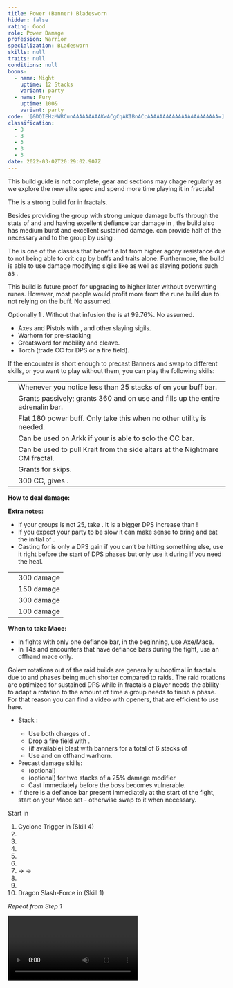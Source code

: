 ```yaml
---
title: Power (Banner) Bladesworn
hidden: false
rating: Good
role: Power Damage
profession: Warrior
specialization: BLadesworn
skills: null
traits: null
conditions: null
boons:
  - name: Might
    uptime: 12 Stacks
    variant: party
  - name: Fury
    uptime: 100&
    variant: party
code: '[&DQIEHzMWRCunAAAAAAAAAKwACgCqAKIBnACcAAAAAAAAAAAAAAAAAAAAAAA=]'
classification:
  - 3
  - 3
  - 3
  - 3
  - 3
date: 2022-03-02T20:29:02.907Z
---
```


<Warning>

This build guide is not complete, gear and sections may chage regularly as we explore the new elite spec and spend more time playing it in fractals!

</Warning>

The <Specialization text="Power Bladesworn" name="Bladesworn"/> is a strong build for <Specialization name="Warrior"/> in fractals.

Besides providing the group with strong unique damage buffs through the stats of <Skill name="Banner of Strength"/> and <Skill name="Banner of Discipline"/> and having excellent defiance bar damage in <Skill name="Tremor"/>, the build also has medium burst and excellent sustained damage. <Specialization name="Warrior"/> can provide half of the necessary <Boon name="Might"/> and <Boon name="Fury"/> to the group by using <Skill name="Forgreatjustice"/>.

The <Specialization text="Power Bladesworn" name="Bladesworn"/> is one of the classes that benefit a lot from higher agony resistance due to not being able to crit cap by buffs and traits alone. Furthermore, the build is able to use damage modifying sigils like <Item name="Impact" type="Sigil"/> as well as slaying potions such as <Item name="Powerful Potion of Slaying Scarlets Armies"/>.

<Divider text="Equipment" />

<CharacterWithAr>
<Character title="162 Agony Resistance + Scholar Rune" gear={{
  "profession": "Warrior",
  "weight": "Heavy",
  "gear": [
    "Assassin",
    "Berserker",
    "Berserker",
    "Berserker",
    "Berserker",
    "Berserker",
    "Assassin",
    "Assassin",
    "Assassin",
    "Assassin",
    "Assassin",
    "Berserker",
    "Berserker",
    "Berserker"
  ],
  "attributes": {
    "Health": 21732,
    "Armor": 2514,
    "Power": 4010,
    "Precision": 2575,
    "Toughness": 1243,
    "Vitality": 1252,
    "Ferocity": 2298,
    "Condition Damage": 900,
    "Expertise": 0,
    "Concentration": 243,
    "Healing Power": 0,
    "Agony Resistance": 162,
    "Condition Duration": 0,
    "Boon Duration": 0.162,
    "Critical Chance": 1,
    "Critical Damage": 3.032,
    "Effective Power": 32183.513399152507,
    "Power DPS": 46434.972932855,
    "Bleeding Damage": 120.17499999999998,
    "Bleeding Stacks": 0,
    "Bleeding DPS": 0,
    "Burning Damage": 427.728125,
    "Burning Stacks": 0.54,
    "Burning DPS": 230.9731875,
    "Confusion Damage": 146.898125,
    "Confusion Stacks": 0,
    "Confusion DPS": 0,
    "Poison Damage": 138.35937499999997,
    "Poison Stacks": 0,
    "Poison DPS": 0,
    "Torment Damage": 178.36499999999998,
    "Torment Stacks": 0,
    "Torment DPS": 0,
    "Damage": 46665.946120355,
    "Effective Health": 108724871.64179106,
    "Survivability": 55274.46448489632,
    "Effective Healing": 390,
    "Healing": 390
  },
    "infusions": [
      49432, 49432, 49432, 49432, 49432, 49432, 49432,
      49432, 49432, 49432, 49432, 49432, 49432, 49432,
      49432, 49432, 49432, 49432
    ],
    "weight": "Heavy",
    "runeId": 24836,
    "runeName": "Scholar",
    "weapons": {
      "weapon1MainType": "Axe",
      "weapon1MainSigil1Id": 24615,
      "weapon1OffType": "Pistol",
      "weapon1OffSigilId": 24868
    },
    "consumables": {
      "foodId": 91805,
      "utilityId": 9443,
      "infusion": "Mighty +9 Agony Infusion"
    },
    "skills": {
      "heal": "Mending",
      "utility2": "Banner of Strength",
      "utility3": "Banner of Discipline",
      "elite": "Signet of Rage"
    }
  }}
>

This build is future proof for upgrading to higher <Attribute name="Agony Resistance"/> later without overwriting runes. However, most people would profit more from the <Item name="eagle" text="Eagle"/> rune build due to not relying on the <Item name="scholar" text="Scholar"/> buff. No <Trait name="Spotter"/> assumed.

</Character>
<Character title="162 Agony Resistance + Eagle Rune" gear={{
  "profession": "Warrior",
  "weight": "Heavy",
  "gear": [
    "Berserker",
    "Berserker",
    "Berserker",
    "Berserker",
    "Berserker",
    "Berserker",
    "Berserker",
    "Assassin",
    "Berserker",
    "Berserker",
    "Berserker",
    "Berserker",
    "Berserker",
    "Berserker"
  ],
  "attributes": {
    "Health": 21742,
    "Armor": 2514,
    "Power": 4015,
    "Precision": 2570,
    "Toughness": 1243,
    "Vitality": 1253,
    "Ferocity": 2299,
    "Condition Damage": 900,
    "Expertise": 0,
    "Concentration": 243,
    "Healing Power": 0,
    "Agony Resistance": 162,
    "Condition Duration": 0,
    "Boon Duration": 0.162,
    "Critical Chance": 0.9976190476190476,
    "Critical Damage": 3.0326666666666666,
    "Effective Power": 32179.29227973723,
    "Power DPS": 46428.882623094105,
    "Bleeding Damage": 120.17499999999998,
    "Bleeding Stacks": 0,
    "Bleeding DPS": 0,
    "Burning Damage": 427.728125,
    "Burning Stacks": 0.54,
    "Burning DPS": 230.9731875,
    "Confusion Damage": 146.898125,
    "Confusion Stacks": 0,
    "Confusion DPS": 0,
    "Poison Damage": 138.35937499999997,
    "Poison Stacks": 0,
    "Poison DPS": 0,
    "Torment Damage": 178.36499999999998,
    "Torment Stacks": 0,
    "Torment DPS": 0,
    "Damage": 46659.855810594105,
    "Effective Health": 108774901.49253733,
    "Survivability": 55299.89908110693,
    "Effective Healing": 390,
    "Healing": 390
  },
    "infusions": [
      37132, 49432, 49432, 49432, 49432, 49432, 49432,
      49432, 49432, 49432, 49432, 49432, 49432, 49432,
      49432, 49432, 49432, 49432
    ],
    "weight": "Heavy",
    "runeId": 24723,
    "runeName": "Eagle",
    "weapons": {
      "weapon1MainType": "Axe",
      "weapon1MainSigil1Id": 24615,
      "weapon1OffType": "Pistol",
      "weapon1OffSigilId": 24868
    },
    "consumables": {
      "foodId": 91805,
      "utilityId": 9443,
      "infusion": "Mighty +9 Agony Infusion"
    },
    "skills": {
      "heal": "Mending",
      "utility2": "Banner of Strength",
      "utility3": "Banner of Discipline",
      "elite": "Signet of Rage"
    }
  }}
>

Optionally 1 <Item id="37132"/>. Without that infusion the <Attribute name="Critical Chance"/> is at 99.76%. No <Trait name="Spotter"/> assumed.

</Character>
<Character gear={{
  "profession": "Warrior",
  "weight": "Heavy",
  "gear": [
    "Berserker",
    "Berserker",
    "Berserker",
    "Berserker",
    "Berserker",
    "Berserker",
    "Assassin",
    "Assassin",
    "Assassin",
    "Berserker",
    "Berserker",
    "Berserker",
    "Berserker",
    "Berserker"
  ],
  "attributes": {
    "Health": 21832,
    "Armor": 2604,
    "Power": 4098,
    "Precision": 2575,
    "Toughness": 1333,
    "Vitality": 1262,
    "Ferocity": 2308,
    "Condition Damage": 900,
    "Expertise": 0,
    "Concentration": 333,
    "Healing Power": 0,
    "Agony Resistance": 222,
    "Condition Duration": 0,
    "Boon Duration": 0.222,
    "Critical Chance": 1,
    "Critical Damage": 3.038666666666667,
    "Effective Power": 32962.10204439076,
    "Power DPS": 47558.335140674695,
    "Bleeding Damage": 120.17499999999998,
    "Bleeding Stacks": 0,
    "Bleeding DPS": 0,
    "Burning Damage": 427.728125,
    "Burning Stacks": 0.54,
    "Burning DPS": 230.9731875,
    "Confusion Damage": 146.898125,
    "Confusion Stacks": 0,
    "Confusion DPS": 0,
    "Poison Damage": 138.35937499999997,
    "Poison Stacks": 0,
    "Poison DPS": 0,
    "Torment Damage": 178.36499999999998,
    "Torment Stacks": 0,
    "Torment DPS": 0,
    "Damage": 47789.308328174695,
    "Effective Health": 113135379.10447763,
    "Survivability": 57516.71535560632,
    "Effective Healing": 390,
    "Healing": 390
  },
    "infusions": [
      37132, 37131, 37131, 37131, 37131, 37131, 37131,
      37131, 37131, 37131, 37131, 37131, 37131, 37131,
      37131, 37131, 37131, 37131
    ],
    "weight": "Heavy",
    "runeId": 24836,
    "runeName": "Scholar",
    "weapons": {
      "weapon1MainType": "Axe",
      "weapon1MainSigil1Id": 24615,
      "weapon1OffType": "Pistol",
      "weapon1OffSigilId": 24868
    },
    "consumables": {
      "foodId": 91805,
      "utilityId": 9443,
      "infusion": "Mighty +9 Agony Infusion"
    },
    "skills": {
      "heal": "Mending",
      "utility2": "Banner of Strength",
      "utility3": "Banner of Discipline",
      "elite": "Signet of Rage"
    }
}}>

</Character>
</CharacterWithAr>

<Divider text="Build" />

<Grid>
<GridItem sm="7">
<Traits traits1Id="4" traits1="Strength" traits1Selected="Peak Performance,Great Fortitude,Berserkers Power" traits2="Discipline" traits2Selected="Warriors Sprint,Doubled Standards,Axe Mastery" traits3Id="68" traits3="Bladesworn" traits3Selected="Unseen Sword,Fierce as Fire,Unyielding Dragon"/>

<Card title="Extra Weapons">

- Axes and Pistols with <Item name="Night" type="Sigil" disableText/>, <Item name="Serpent Slaying" type="Sigil" disableText/> and other slaying sigils.
- Warhorn for pre-stacking <Boon name="Might"/>
- Greatsword for mobility and cleave.
- Torch (trade CC for DPS or a fire field).

</Card>
<Card title="DPS Skills">

If the encounter is short enough to precast Banners and swap to different skills, or you want to play without them, you can play the following skills:

<Skills
  unembossed
  heal="Mending"
  utility1="Signet of Might"
  utility2="Signet of Fury"
  utility3="Flow Stabilizer"
  elite="Signet of Rage"
/>

</Card>
</GridItem>

<GridItem sm="5">
<Card title="Situational Skills">

|                                                           |                                                                                                                                                                                              |
| --------------------------------------------------------- | -------------------------------------------------------------------------------------------------------------------------------------------------------------------------------------------- |
| <Skill name="For Great Justice!" size="big" disableText/> | Whenever you notice less than 25 stacks of <Boon name="Might"/> on your buff bar.                                                                                                            |
| <Skill name="Signet of fury" size="big" disableText/>     | Grants <Attribute name="Precision" text="180 Precision"/> passively; grants 360 <Attribute name="Precision"/> and <Attribute name="Ferocity"/> on use and fills up the entire adrenalin bar. |
| <Skill name="Signet of might" size="big" disableText/>    | Flat 180 power buff. Only take this when no other utility is needed.                                                                                                                         |
| <Skill name="Battle Standard" size="big" disableText/>    | Can be used on Arkk if your <Specialization name="Renegade"/> is able to solo the CC bar.                                                                                                    |
| <Skill name="onmymark" size="big" disableText/>           | Can be used to pull Krait from the side altars at the Nightmare CM fractal.                                                                                                                  |
| <Skill name="featherfootgrace" size="big" disableText/>   | Grants <Effect name="Superspeed"/> for skips.                                                                                                                                                |
| <Skill name="bullscharge" size="big" disableText/>        | 300 CC, gives <Trait name="Peakperformance"/>.                                                                                                                                               |

</Card>
</GridItem>
</Grid>

<Divider text="Details" />

<Grid>
<GridItem sm="8">

**How to deal damage:**

**Extra notes:**

- If your groups <Boon name="Might"/> is not 25, take <Skill name="Forgreatjustice"/>. It is a bigger DPS increase than <Skill name="signetofmight"/>!
- If you expect your party to be slow it can make sense to bring <Trait name="smashbrawler"/> and eat the initial <Control name="Stun"/> of <Skill name="headbutt"/>.
- Casting <Skill name="Mending"/> for <Trait name="Peak Performance"/> is only a DPS gain if you can’t be hitting something else, use it right before the start of DPS phases but only use it during if you need the heal.

</GridItem>

<GridItem sm="4">
<Card title="CC skills">

|                             |            |
| --------------------------- | ---------- |
| <Skill name="bullscharge"/> | 300 damage |
| <Skill id="14502"/>         | 150 damage |
| <Skill id="14415"/>         | 300 damage |
| <Skill id="14503"/>         | 100 damage |

**When to take Mace:**

- In fights with only one defiance bar, in the beginning, use Axe/Mace.
- In T4s and encounters that have defiance bars during the fight, use an offhand mace only.

</Card>
</GridItem>
</Grid>

<Divider text="Rotation / Skill usage" />

<Grid>
<GridItem xs="12" sm="6">
<Card title="Information">

Golem rotations out of the raid builds are generally suboptimal in fractals due to <Effect name="Exposed"/> and phases being much shorter compared to raids. The raid rotations are optimized for sustained DPS while in fractals a player needs the ability to adapt a rotation to the amount of time a group needs to finish a phase.\
For that reason you can find a video with openers, that are efficient to use here.

</Card>
</GridItem>

<GridItem xs="12" sm="6">

<Card title="Precasting">

- Stack <Boon name="Might"/>:
  - Use both charges of <Skill name="For Great Justice!"/>.
  - Drop a fire field with <Skill name="Flames of War"/>.
  - (if available) blast with banners for a total of 6 stacks of <Boon name="Might"/>
  - Use <Skill name="Call of Valor"/> and <Skill id="14393"/> on offhand warhorn.
- Precast damage skills:
  - (optional) <Skill name="Flames of War"/>
  - (optional) <Skill id="14393"/> for two stacks of a 25% damage modifier
  - Cast <Skill name="Mending"/> immediately before the boss becomes vulnerable.
- If there is a defiance bar present immediately at the start of the fight, start on your Mace set - otherwise swap to it when necessary.

</Card>

</GridItem>

<GridItem xs="12" sm="6">

<Card title="Golem Rotation">

Start in <Skill name="Unsheathe Gunsaber"/>

1. Cyclone Trigger in <Skill name="Unsheathe Gunsaber"/> (Skill 4)
2. <Skill name="Sheathe Gunsaber" />
3. <Skill name="Dragons Roar" />
4. <Skill name="Gunstinger" />
5. <Skill name="Cyclone Axe" />
6. <Skill name="Throw Axe" />
7. <Skill name="Chop" /> -> <Skill name="Double Chop" /> -> <Skill name="Triple Chop" />
8. <Skill name="Unsheathe Gunsaber" />
9. <Skill name="Dragon Trigger" />
10. Dragon Slash-Force in <Skill name="Dragon Trigger"/> (Skill 1)

_Repeat from Step 1_

</Card>

</GridItem>

<GridItem xs="12" sm="6">
<Card title="Golem Rotation">

<Video youtube="" caption=""/>
</Card>
</GridItem>
</Grid>
